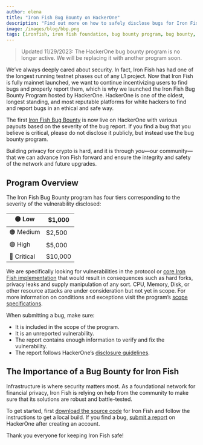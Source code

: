 ```yaml
---
author: elena
title: "Iron Fish Bug Bounty on HackerOne"
description: "Find out more on how to safely disclose bugs for Iron Fish"
image: /images/blog/bbp.png
tags: [ironfish, iron fish foundation, bug bounty program, bug bounty, bbp]
---
```


> Updated 11/29/2023: The HackerOne bug bounty program is no longer active. We will be replacing it with another program soon.

We’ve always deeply cared about security. In fact, Iron Fish has had one of the longest running testnet phases out of any L1 project. Now that Iron Fish is fully mainnet launched, we want to continue incentivizing users to find bugs and properly report them, which is why we launched the Iron Fish Bug Bounty Program hosted by HackerOne. HackerOne is one of the oldest, longest standing, and most reputable platforms for white hackers to find and report bugs in an ethical and safe way.

The first [Iron Fish Bug Bounty](https://hackerone.com/iron_fish_bbp) is now live on HackerOne with various payouts based on the severity of the bug report. If you find a bug that you believe is critical, please do not disclose it publicly, but instead use the bug bounty program.

Building privacy for crypto is hard, and it is through *you*—our community—that we can advance Iron Fish forward and ensure the integrity and safety of the network and future upgrades.

## Program Overview

The Iron Fish Bug Bounty program has four tiers corresponding to the severity of the vulnerability disclosed:

| 🟡 Low | $1,000 |
| --- | --- |
| 🟠 Medium | $2,500 |
| 🟣 High | $5,000 |
| 🔴 Critical | $10,000 |

We are specifically looking for vulnerabilities in the protocol or [core Iron Fish implementation](https://github.com/iron-fish/ironfish) that would result in consequences such as hard forks, privacy leaks and supply manipulation of any sort. CPU, Memory, Disk, or other resource attacks are under consideration but not yet in scope. For more information on conditions and exceptions visit the program’s [scope specifications](https://hackerone.com/iron_fish_bbp/policy_scopes).

When submitting a bug, make sure:

- It is included in the scope of the program.
- It is an unreported vulnerability.
- The report contains enough information to verify and fix the vulnerability.
- The report follows HackerOne’s [disclosure guidelines](https://www.hackerone.com/disclosure-guidelines).

## The Importance of a Bug Bounty for Iron Fish

Infrastructure is where security matters most. As a foundational network for financial privacy, Iron Fish is relying on help from the community to make sure that its solutions are robust and battle-tested.

To get started, first [download the source code](https://github.com/iron-fish/ironfish) for Iron Fish and follow the instructions to get a local build. If you find a bug, [submit a report](https://hackerone.com/iron_fish_bbp?view_policy=true) on HackerOne after creating an account.

Thank you everyone for keeping Iron Fish safe!

